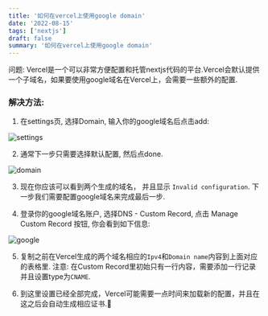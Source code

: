 ```yaml
---
title: '如何在vercel上使用google domain'
date: '2022-08-15'
tags: ['nextjs']
draft: false
summary: '如何在vercel上使用google domain'
---
```


问题: Vercel是一个可以非常方便配置和托管nextjs代码的平台.Vercel会默认提供一个子域名，如果要使用google域名在Vercel上，会需要一些额外的配置.

### 解决方法: 
1. 在settings页, 选择Domain, 输入你的google域名后点击add: 

![settings](/static/images/domain_config/setting.png)

2. 通常下一步只需要选择默认配置, 然后点done.

![domain](/static/images/domain_config/domain.png)

3. 现在你应该可以看到两个生成的域名， 并且显示 `Invalid configuration`. 下一步我们需要配置google域名来完成最后一步.

4. 登录你的google域名账户, 选择DNS - Custom Record, 点击 Manage Custom Record 按钮, 你会看到如下信息:

![google](/static/images/domain_config/google_setting.png)

5. 复制之前在Vercel生成的两个域名相应的`Ipv4`和`Domain name`内容到上面对应的表格里. 注意: 在Custom Record里初始只有一行内容，需要添加一行记录并且设置type为`CNAME`.

6. 到这里设置已经全部完成，Vercel可能需要一点时间来加载新的配置，并且在这之后会自动生成相应证书.🎉
